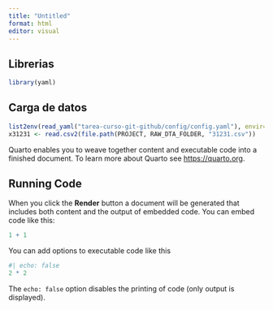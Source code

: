 ---
title: "Untitled"
format: html
editor: visual
---
## Librerias

```{r cargadata}
library(yaml)
```

## Carga de datos

```{r cargadata}
list2env(read_yaml("tarea-curso-git-github/config/config.yaml"), envir=globalenv())
x31231 <- read.csv2(file.path(PROJECT, RAW_DTA_FOLDER, "31231.csv"))
```

Quarto enables you to weave together content and executable code into a finished document. To learn more about Quarto see <https://quarto.org>.

## Running Code

When you click the **Render** button a document will be generated that includes both content and the output of embedded code. You can embed code like this:

```{r}
1 + 1
```

You can add options to executable code like this

```{r}
#| echo: false
2 * 2
```

The `echo: false` option disables the printing of code (only output is displayed).
